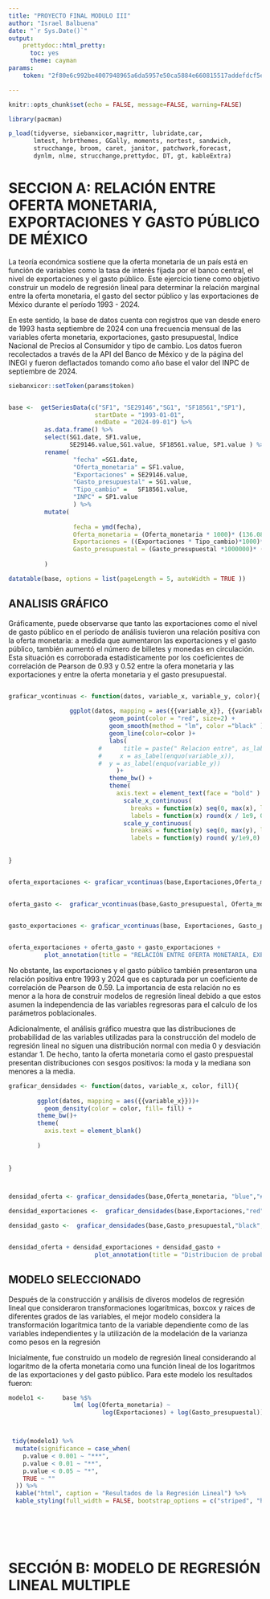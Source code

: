 ```yaml
---
title: "PROYECTO FINAL MODULO III"
author: "Israel Balbuena"
date: "`r Sys.Date()`"
output: 
    prettydoc::html_pretty:
      toc: yes
      theme: cayman
params: 
    token: "2f80e6c992be4007948965a6da5957e50ca5884e660815517addefdcf5e7ef7e"

---
```


```r
knitr::opts_chunk$set(echo = FALSE, message=FALSE, warning=FALSE)

library(pacman)

p_load(tidyverse, siebanxicor,magrittr, lubridate,car, 
       lmtest, hrbrthemes, GGally, moments, nortest, sandwich,
       strucchange, broom, caret, janitor, patchwork,forecast, 
       dynlm, nlme, strucchange,prettydoc, DT, gt, kableExtra)

```

# SECCION A: RELACIÓN ENTRE OFERTA MONETARIA, EXPORTACIONES Y GASTO PÚBLICO DE MÉXICO

La teoría económica sostiene que la oferta monetaria de un país está en función de variables como 
la tasa de interés fijada por el banco central, el nivel de exportaciones y el gasto público. Este ejercicio tiene como objetivo construir un modelo de regresión lineal para determinar la relación marginal entre la oferta monetaria, el gasto del sector público y las exportaciones de México durante el período 1993 - 2024. 

En este sentido, la base de datos cuenta con registros que van desde enero de 1993 hasta septiembre de 2024 con una frecuencia mensual de las variables oferta monetaria, exportaciones, gasto presupuestal, Indice Nacional de Precios al Consumidor y tipo de cambio. Los datos fueron recolectados a través de la API del Banco de México y de la página del INEGI y fueron deflactados tomando como año base el valor del INPC de septiembre de 2024.



```r

siebanxicor::setToken(params$token)


base <-  getSeriesData(c("SF1", "SE29146","SG1", "SF18561","SP1"), 
                        startDate = "1993-01-01", 
                        endDate = "2024-09-01") %>% 
          as.data.frame() %>% 
          select(SG1.date, SF1.value, 
                 SE29146.value,SG1.value, SF18561.value, SP1.value ) %>% 
          rename(
                  "fecha" =SG1.date, 
                  "Oferta_monetaria" = SF1.value, 
                  "Exportaciones" = SE29146.value, 
                  "Gasto_presupuestal" = SG1.value,
                  "Tipo_cambio" = 	SF18561.value, 
                  "INPC" = SP1.value
                  ) %>% 
          mutate(
            
                  fecha = ymd(fecha), 
                  Oferta_monetaria = (Oferta_monetaria * 1000)* (136.080/INPC), 
                  Exportaciones = ((Exportaciones * Tipo_cambio)*1000)* (136.080/INPC), 
                  Gasto_presupuestal = (Gasto_presupuestal *1000000)* (136.080/INPC) 
        
          )

```

```r

datatable(base, options = list(pageLength = 5, autoWidth = TRUE ))
```



## ANALISIS GRÁFICO

Gráficamente, puede observarse que tanto las exportaciones como el nivel de gasto público en el período de análisis tuvieron una relación positiva con la oferta monetaria: a medida que aumentaron las exportaciones y el gasto público, también aumentó el número de billetes y monedas en circulación. Esta situación es corroborada estadísticamente por los coeficientes de correlación de Pearson de 0.93 y 0.52 entre la ofera monetaria y las exportaciones y entre la oferta monetaria y el gasto presupuestal. 

```r

```



```r
graficar_vcontinuas <- function(datos, variable_x, variable_y, color){
  
                 ggplot(datos, mapping = aes({{variable_x}}, {{variable_y}})) +
                            geom_point(color = "red", size=2) +
                            geom_smooth(method = "lm", color ="black" )+
                            geom_line(color=color )+
                            labs(
                         #      title = paste(" Relacion entre", as_label(enquo(variable_x)), "y", as_label(enquo(variable_y)),sep = " ") ,
                         #     x = as_label(enquo(variable_x)),
                         #  y = as_label(enquo(variable_y)) 
                              )+
                            theme_bw() +
                            theme(
                              axis.text = element_text(face = "bold" ) ) +
                                scale_x_continuous(
                                  breaks = function(x) seq(0, max(x), length.out=5),
                                  labels = function(x) round(x / 1e9, 0)) +
                                scale_y_continuous(  
                                  breaks = function(y) seq(0, max(y), length.out=5), 
                                  labels = function(y) round( y/1e9,0) ) 
                                
                              
}


oferta_exportaciones <- graficar_vcontinuas(base,Exportaciones,Oferta_monetaria,"darkgoldenrod1")
      
      
oferta_gasto <-  graficar_vcontinuas(base,Gasto_presupuestal, Oferta_monetaria, "blueviolet")


gasto_exportaciones <- graficar_vcontinuas(base, Exportaciones, Gasto_presupuestal,"chartreuse1")


oferta_exportaciones + oferta_gasto + gasto_exportaciones +
          plot_annotation(title = "RELACIÓN ENTRE OFERTA MONETARIA, EXPORTACIONES Y GASTO PRESUPUESTAL")

```

No obstante, las exportaciones y el gasto público también presentaron una relación positiva entre 1993 y 2024 que es capturada por un coeficiente de correlación de Pearson de 0.59. La importancia de esta relación no es menor a la hora de construir modelos de regresión lineal debido a que estos asumen la independencia de las variables regresoras para el calculo de los parámetros poblacionales.

Adicionalmente, el análisis gráfico muestra que las distribuciones de probabilidad de las variables utilizadas para la construcción del modelo de regresión lineal no siguen una distribución normal con media 0 y desviación estandar 1. De hecho, tanto la oferta monetaria como el gasto prespuestal presentan distribuciones con sesgos positivos: la moda y la mediana son menores a la media. 




```r

graficar_densidades <- function(datos, variable_x, color, fill){
  
        ggplot(datos, mapping = aes({{variable_x}}))+
          geom_density(color = color, fill= fill) +
        theme_bw()+
        theme(
          axis.text = element_blank()
          
        )
            
  
}



densidad_oferta <- graficar_densidades(base,Oferta_monetaria, "blue","#BFE8B2")

densidad_exportaciones <-  graficar_densidades(base,Exportaciones,"red","#B3DFD6")

densidad_gasto <-  graficar_densidades(base,Gasto_presupuestal,"black","#FFE5C9")


densidad_oferta + densidad_exportaciones + densidad_gasto + 
                        plot_annotation(title = "Distribucion de probabilidad de las variables",caption = "Banxico API")


```

## MODELO SELECCIONADO

Después de la construcción y análisis de diveros modelos de regresión lineal que consideraron transformaciones logarítmicas, boxcox y raices de diferentes grados de las variables, el mejor modelo considera la transformación logarítmica tanto de la variable dependiente como de las variables independientes y la utilización de la modelación de la varianza como pesos en la regresión

Inicialmente, fue construído un modelo de regresión lineal considerando al logaritmo de la oferta monetaria como una función lineal de los logaritmos de las exportaciones y del gasto público. Para este modelo los resultados fueron: 

```r

modelo1 <-     base %$% 
                  lm( log(Oferta_monetaria) ~ 
                          log(Exportaciones) + log(Gasto_presupuestal))



 tidy(modelo1) %>%
  mutate(significance = case_when(
    p.value < 0.001 ~ "***",
    p.value < 0.01 ~ "**",
    p.value < 0.05 ~ "*",
    TRUE ~ ""
  )) %>%
  kable("html", caption = "Resultados de la Regresión Lineal") %>%
  kable_styling(full_width = FALSE, bootstrap_options = c("striped", "hover")) 







```






# SECCIÓN B: MODELO DE REGRESIÓN LINEAL MULTIPLE
